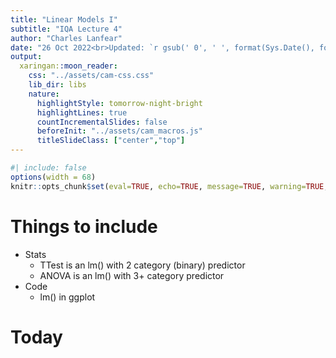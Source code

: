 ```yaml
---
title: "Linear Models I"
subtitle: "IQA Lecture 4"
author: "Charles Lanfear"
date: "26 Oct 2022<br>Updated: `r gsub(' 0', ' ', format(Sys.Date(), format='%d %b %Y'))`"
output:
  xaringan::moon_reader:
    css: "../assets/cam-css.css"
    lib_dir: libs
    nature:
      highlightStyle: tomorrow-night-bright
      highlightLines: true
      countIncrementalSlides: false
      beforeInit: "../assets/cam_macros.js"
      titleSlideClass: ["center","top"]
---
```


```r
#| include: false
options(width = 68)
knitr::opts_chunk$set(eval=TRUE, echo=TRUE, message=TRUE, warning=TRUE, dev = "svg")
```


# Things to include

* Stats
   * TTest is an lm() with 2 category (binary) predictor
   * ANOVA is an lm() with 3+ category predictor

* Code
   * lm() in ggplot

# Today